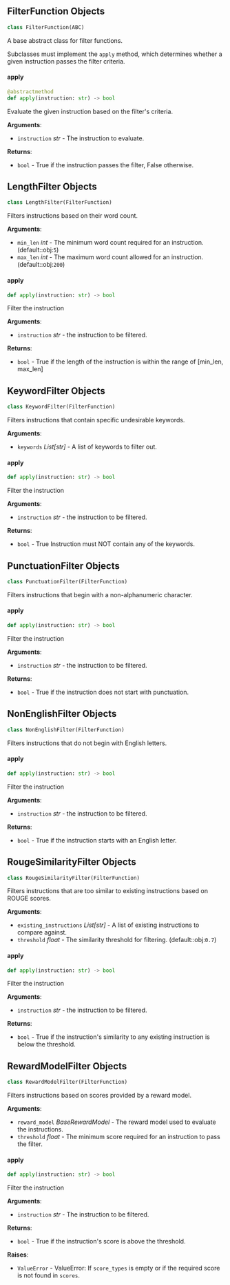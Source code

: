<a id="camel.datagen.self_instruct.filter.filter_function"></a>

<a id="camel.datagen.self_instruct.filter.filter_function.FilterFunction"></a>

## FilterFunction Objects

```python
class FilterFunction(ABC)
```

A base abstract class for filter functions.

Subclasses must implement the `apply` method, which determines whether
a given instruction passes the filter criteria.

<a id="camel.datagen.self_instruct.filter.filter_function.FilterFunction.apply"></a>

#### apply

```python
@abstractmethod
def apply(instruction: str) -> bool
```

Evaluate the given instruction based on the filter's criteria.

**Arguments**:

- `instruction` _str_ - The instruction to evaluate.
  

**Returns**:

- `bool` - True if the instruction passes the filter, False otherwise.

<a id="camel.datagen.self_instruct.filter.filter_function.LengthFilter"></a>

## LengthFilter Objects

```python
class LengthFilter(FilterFunction)
```

Filters instructions based on their word count.

**Arguments**:

- `min_len` _int_ - The minimum word count required for an instruction.
  (default::obj:`5`)
- `max_len` _int_ - The maximum word count allowed for an instruction.
  (default::obj:`200`)

<a id="camel.datagen.self_instruct.filter.filter_function.LengthFilter.apply"></a>

#### apply

```python
def apply(instruction: str) -> bool
```

Filter the instruction

**Arguments**:

- `instruction` _str_ - the instruction to be filtered.
  

**Returns**:

- `bool` - True if the length of the instruction is within the range
  of [min_len, max_len]

<a id="camel.datagen.self_instruct.filter.filter_function.KeywordFilter"></a>

## KeywordFilter Objects

```python
class KeywordFilter(FilterFunction)
```

Filters instructions that contain specific undesirable keywords.

**Arguments**:

- `keywords` _List[str]_ - A list of keywords to filter out.

<a id="camel.datagen.self_instruct.filter.filter_function.KeywordFilter.apply"></a>

#### apply

```python
def apply(instruction: str) -> bool
```

Filter the instruction

**Arguments**:

- `instruction` _str_ - the instruction to be filtered.
  

**Returns**:

- `bool` - True Instruction must NOT contain any of the keywords.

<a id="camel.datagen.self_instruct.filter.filter_function.PunctuationFilter"></a>

## PunctuationFilter Objects

```python
class PunctuationFilter(FilterFunction)
```

Filters instructions that begin with a non-alphanumeric character.

<a id="camel.datagen.self_instruct.filter.filter_function.PunctuationFilter.apply"></a>

#### apply

```python
def apply(instruction: str) -> bool
```

Filter the instruction

**Arguments**:

- `instruction` _str_ - the instruction to be filtered.
  

**Returns**:

- `bool` - True if the instruction does not start with punctuation.

<a id="camel.datagen.self_instruct.filter.filter_function.NonEnglishFilter"></a>

## NonEnglishFilter Objects

```python
class NonEnglishFilter(FilterFunction)
```

Filters instructions that do not begin with English letters.

<a id="camel.datagen.self_instruct.filter.filter_function.NonEnglishFilter.apply"></a>

#### apply

```python
def apply(instruction: str) -> bool
```

Filter the instruction

**Arguments**:

- `instruction` _str_ - the instruction to be filtered.
  

**Returns**:

- `bool` - True if the instruction starts with an English letter.

<a id="camel.datagen.self_instruct.filter.filter_function.RougeSimilarityFilter"></a>

## RougeSimilarityFilter Objects

```python
class RougeSimilarityFilter(FilterFunction)
```

Filters instructions that are too similar to existing instructions
based on ROUGE scores.

**Arguments**:

- `existing_instructions` _List[str]_ - A list of existing instructions to
  compare against.
- `threshold` _float_ - The similarity threshold for filtering.
  (default::obj:`0.7`)

<a id="camel.datagen.self_instruct.filter.filter_function.RougeSimilarityFilter.apply"></a>

#### apply

```python
def apply(instruction: str) -> bool
```

Filter the instruction

**Arguments**:

- `instruction` _str_ - the instruction to be filtered.
  

**Returns**:

- `bool` - True if the instruction's similarity to any existing
  instruction is below the threshold.

<a id="camel.datagen.self_instruct.filter.filter_function.RewardModelFilter"></a>

## RewardModelFilter Objects

```python
class RewardModelFilter(FilterFunction)
```

Filters instructions based on scores provided by a reward model.

**Arguments**:

- `reward_model` _BaseRewardModel_ - The reward model used to evaluate
  the instructions.
- `threshold` _float_ - The minimum score required for an instruction
  to pass the filter.

<a id="camel.datagen.self_instruct.filter.filter_function.RewardModelFilter.apply"></a>

#### apply

```python
def apply(instruction: str) -> bool
```

Filter the instruction

**Arguments**:

- `instruction` _str_ - The instruction to be filtered.
  

**Returns**:

- `bool` - True if the instruction's score is above the threshold.
  

**Raises**:

- `ValueError` - ValueError: If `score_types` is empty or if the
  required score is not found in `scores`.

